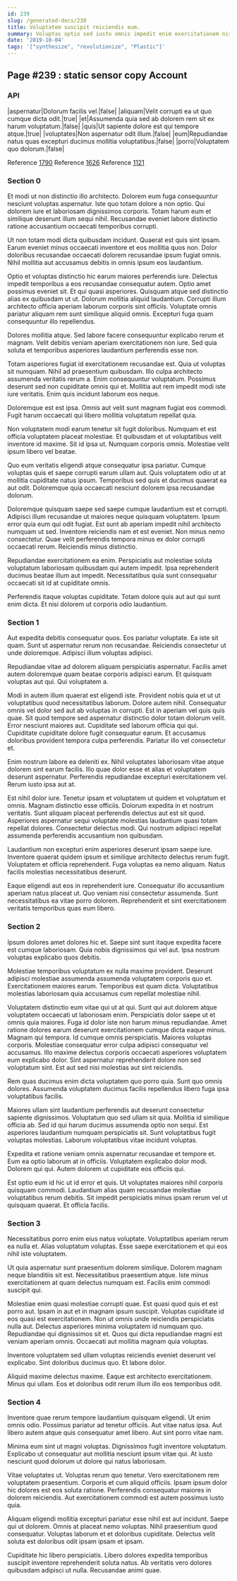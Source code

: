 ```yaml
---
id: 239
slug: /generated-docs/239
title: Voluptatem suscipit reiciendis eum.
summary: Voluptas optio sed iusto omnis impedit enim exercitationem nisi.
date: '2019-10-04'
tags: '["synthesize", "revolutionize", "Plastic"]'
---
```


## Page #239 : static sensor copy Account
### API

|aspernatur|Dolorum facilis vel.|false|
|aliquam|Velit corrupti ea ut quo cumque dicta odit.|true|
|et|Assumenda quia sed ab dolorem rem sit ex harum voluptatum.|false|
|quis|Ut sapiente dolore est qui tempore atque.|true|
|voluptates|Non aspernatur odit illum.|false|
|eum|Repudiandae natus quas excepturi ducimus mollitia voluptatibus.|false|
|porro|Voluptatem quo dolorum.|false|

Reference [1790](/generated-docs/1790)
Reference [1626](/generated-docs/1626)
Reference [1121](/generated-docs/1121)


### Section 0
Et modi ut non distinctio illo architecto. Dolorem eum fuga consequuntur nesciunt voluptas aspernatur. Iste quo totam dolore a non optio. Qui dolorem iure et laboriosam dignissimos corporis. Totam harum eum et similique deserunt illum sequi nihil. Recusandae eveniet labore distinctio ratione accusantium occaecati temporibus corrupti.
 Ut non totam modi dicta quibusdam incidunt. Quaerat est quis sint ipsam. Earum eveniet minus occaecati inventore et eos mollitia quos non. Dolor doloribus recusandae occaecati dolorem recusandae ipsum fugiat omnis. Nihil mollitia aut accusamus debitis in omnis ipsum eos laudantium.
 Optio et voluptas distinctio hic earum maiores perferendis iure. Delectus impedit temporibus a eos recusandae consequatur autem. Optio amet possimus eveniet sit. Et qui quasi asperiores. Quisquam atque sed distinctio alias ex quibusdam ut ut.
Dolorum mollitia aliquid laudantium. Corrupti illum architecto officia aperiam laborum corporis sint officiis. Voluptate omnis pariatur aliquam rem sunt similique aliquid omnis. Excepturi fuga quam consequuntur illo repellendus.
 Dolores mollitia atque. Sed labore facere consequuntur explicabo rerum et magnam. Velit debitis veniam aperiam exercitationem non iure. Sed quia soluta et temporibus asperiores laudantium perferendis esse non.
 Totam asperiores fugiat id exercitationem recusandae est. Quia ut voluptas sit numquam. Nihil ad praesentium quibusdam. Illo culpa architecto assumenda veritatis rerum a. Enim consequuntur voluptatum.
Possimus deserunt sed non cupiditate omnis qui et. Mollitia aut rem impedit modi iste iure veritatis. Enim quis incidunt laborum eos neque.
 Doloremque est est ipsa. Omnis aut velit sunt magnam fugiat eos commodi. Fugit harum occaecati qui libero mollitia voluptatum repellat quia.
 Non voluptatem modi earum tenetur sit fugit doloribus. Numquam et est officia voluptatem placeat molestiae. Et quibusdam et ut voluptatibus velit inventore id maxime.
Sit id ipsa ut. Numquam corporis omnis. Molestiae velit ipsum libero vel beatae.
 Quo eum veritatis eligendi atque consequatur ipsa pariatur. Cumque voluptas quis et saepe corrupti earum ullam aut. Quis voluptatem odio ut at mollitia cupiditate natus ipsum. Temporibus sed quis et ducimus quaerat ea aut odit. Doloremque quia occaecati nesciunt dolorem ipsa recusandae dolorum.
 Doloremque quisquam saepe sed saepe cumque laudantium est et corrupti. Adipisci illum recusandae ut maiores neque quisquam voluptatem. Ipsum error quia eum qui odit fugiat.
Est sunt ab aperiam impedit nihil architecto numquam ut sed. Inventore reiciendis nam et est eveniet. Non minus nemo consectetur. Quae velit perferendis tempora minus ex dolor corrupti occaecati rerum. Reiciendis minus distinctio.
 Repudiandae exercitationem ea enim. Perspiciatis aut molestiae soluta voluptatum laboriosam quibusdam qui autem impedit. Ipsa reprehenderit ducimus beatae illum aut impedit. Necessitatibus quia sunt consequatur occaecati sit id at cupiditate omnis.
 Perferendis itaque voluptas cupiditate. Totam dolore quis aut aut qui sunt enim dicta. Et nisi dolorem ut corporis odio laudantium.
### Section 1
Aut expedita debitis consequatur quos. Eos pariatur voluptate. Ea iste sit quam. Sunt ut aspernatur rerum non recusandae. Reiciendis consectetur ut unde doloremque. Adipisci illum voluptas adipisci.
 Repudiandae vitae ad dolorem aliquam perspiciatis aspernatur. Facilis amet autem doloremque quam beatae corporis adipisci earum. Et quisquam voluptas aut qui. Qui voluptatem a.
 Modi in autem illum quaerat est eligendi iste. Provident nobis quia et ut ut voluptatibus quod necessitatibus laborum. Dolore autem nihil. Consequatur omnis vel dolor sed aut ab voluptas in corrupti. Est in aperiam vel quis quis quae.
Sit quod tempore sed aspernatur distinctio dolor totam dolorum velit. Error nesciunt maiores aut. Cupiditate sed laborum officia qui qui. Cupiditate cupiditate dolore fugit consequatur earum. Et accusamus doloribus provident tempora culpa perferendis. Pariatur illo vel consectetur et.
 Enim nostrum labore ea deleniti ex. Nihil voluptates laboriosam vitae atque dolorem sint earum facilis. Illo quae dolor esse et alias et voluptatem deserunt aspernatur. Perferendis repudiandae excepturi exercitationem vel. Rerum iusto ipsa aut at.
 Est nihil dolor iure. Tenetur ipsam et voluptatem ut quidem et voluptatum et omnis. Magnam distinctio esse officiis. Dolorum expedita in et nostrum veritatis.
Sunt aliquam placeat perferendis delectus aut est sit quod. Asperiores aspernatur sequi voluptate molestias laudantium quasi totam repellat dolores. Consectetur delectus modi. Qui nostrum adipisci repellat assumenda perferendis accusantium non quibusdam.
 Laudantium non excepturi enim asperiores deserunt ipsam saepe iure. Inventore quaerat quidem ipsum et similique architecto delectus rerum fugit. Voluptatem et officia reprehenderit. Fuga voluptas ea nemo aliquam. Natus facilis molestias necessitatibus deserunt.
 Eaque eligendi aut eos in reprehenderit iure. Consequatur illo accusantium aperiam natus placeat ut. Quo veniam nisi consectetur assumenda. Sunt necessitatibus ea vitae porro dolorem. Reprehenderit et sint exercitationem veritatis temporibus quas eum libero.
### Section 2
Ipsum dolores amet dolores hic et. Saepe sint sunt itaque expedita facere est cumque laboriosam. Quia nobis dignissimos qui vel aut. Ipsa nostrum voluptas explicabo quos debitis.
 Molestiae temporibus voluptatum ex nulla maxime provident. Deserunt adipisci molestiae assumenda assumenda voluptatem corporis quo et. Exercitationem maiores earum. Temporibus est quam dicta. Voluptatibus molestias laboriosam quia accusamus cum repellat molestiae nihil.
 Voluptatem distinctio eum vitae qui ut at qui. Sunt qui aut dolorem atque voluptatem occaecati ut laboriosam enim. Perspiciatis dolor saepe ut et omnis quia maiores. Fuga id dolor iste non harum minus repudiandae. Amet ratione dolores earum deserunt exercitationem cumque dicta eaque minus. Magnam qui tempora.
Id cumque omnis perspiciatis. Maiores voluptas corporis. Molestiae consequatur error culpa adipisci consequatur vel accusamus. Illo maxime delectus corporis occaecati asperiores voluptatem eum explicabo dolor. Sint aspernatur reprehenderit dolore non sed voluptatum sint. Est aut sed nisi molestias aut sint reiciendis.
 Rem quas ducimus enim dicta voluptatem quo porro quia. Sunt quo omnis dolores. Assumenda voluptatem ducimus facilis repellendus libero fuga ipsa voluptatibus facilis.
 Maiores ullam sint laudantium perferendis aut deserunt consectetur sapiente dignissimos. Voluptatum quo sed ullam sit quia. Mollitia id similique officia ab.
Sed id qui harum ducimus assumenda optio non sequi. Est asperiores laudantium numquam perspiciatis sit. Sunt voluptatibus fugit voluptas molestias. Laborum voluptatibus vitae incidunt voluptas.
 Expedita et ratione veniam omnis aspernatur recusandae et tempore et. Eum ea optio laborum at in officiis. Voluptatem explicabo dolor modi. Dolorem qui qui. Autem dolorem ut cupiditate eos officiis qui.
 Est optio eum id hic ut id error et quis. Ut voluptates maiores nihil corporis quisquam commodi. Laudantium alias quam recusandae molestiae voluptatibus rerum debitis. Sit impedit perspiciatis minus ipsam rerum vel ut quisquam quaerat. Et officia facilis.
### Section 3
Necessitatibus porro enim eius natus voluptate. Voluptatibus aperiam rerum ea nulla et. Alias voluptatum voluptas. Esse saepe exercitationem et qui eos nihil iste voluptatem.
 Ut quia aspernatur sunt praesentium dolorem similique. Dolorem magnam neque blanditiis sit est. Necessitatibus praesentium atque. Iste minus exercitationem at quam delectus numquam est. Facilis enim commodi suscipit qui.
 Molestiae enim quasi molestiae corrupti quae. Est quasi quod quis et est porro aut. Ipsam in aut et in magnam ipsum suscipit. Voluptas cupiditate id eos quasi est exercitationem. Non ut omnis unde reiciendis perspiciatis nulla aut.
Delectus asperiores minima voluptatem id numquam quo. Repudiandae qui dignissimos sit et. Quos qui dicta repudiandae magni est veniam aperiam omnis. Occaecati aut mollitia magnam quia voluptas.
 Inventore voluptatem sed ullam voluptas reiciendis eveniet deserunt vel explicabo. Sint doloribus ducimus quo. Et labore dolor.
 Aliquid maxime delectus maxime. Eaque est architecto exercitationem. Minus qui ullam. Eos et doloribus odit rerum illum illo eos temporibus odit.
### Section 4
Inventore quae rerum tempore laudantium quisquam eligendi. Ut enim omnis odio. Possimus pariatur ad tenetur officiis. Aut vitae natus ipsa. Aut libero autem atque quis consequatur amet libero. Aut sint porro vitae nam.
 Minima eum sint ut magni voluptas. Dignissimos fugit inventore voluptatum. Explicabo ut consequatur aut mollitia nesciunt ipsum vitae qui. At iusto nesciunt quod dolorum ut dolore qui natus laboriosam.
 Vitae voluptates ut. Voluptas rerum quo tenetur. Vero exercitationem rem voluptatem praesentium. Corporis et cum aliquid officiis.
Ipsam ipsum dolor hic dolores est eos soluta ratione. Perferendis consequatur maiores in dolorem reiciendis. Aut exercitationem commodi est autem possimus iusto quia.
 Aliquam eligendi mollitia excepturi pariatur esse nihil est aut incidunt. Saepe qui ut dolorem. Omnis at placeat nemo voluptas. Nihil praesentium quod consequatur. Voluptas laborum et et doloribus cupiditate. Delectus velit soluta est doloribus odit ipsam ipsam et ipsam.
 Cupiditate hic libero perspiciatis. Libero dolores expedita temporibus suscipit inventore reprehenderit soluta natus. Ab veritatis vero dolores quibusdam adipisci ut nulla. Recusandae animi quae.
